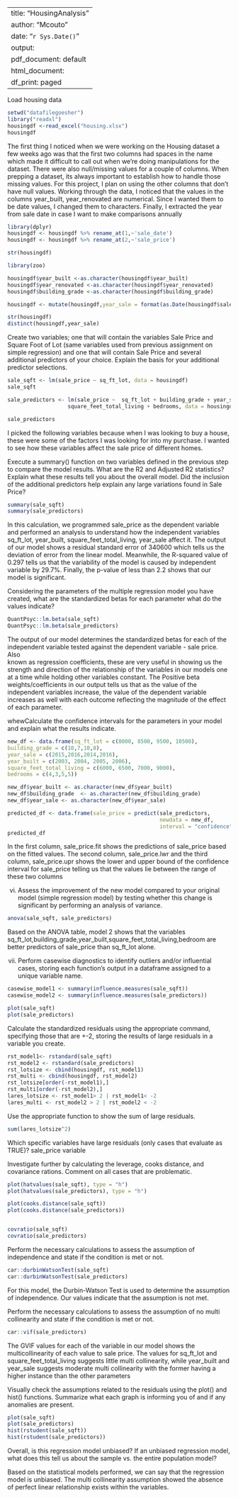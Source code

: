 
---
title: "HousingAnalysis"
author: "Mcouto"
date: "`r Sys.Date()`"
output:
  pdf_document: default
  html_document:
    df_print: paged
---

 Load housing data

```{r include = FALSE, warning = FALSE}
setwd("datafilegoesher")
library("readxl")
housingdf <-read_excel("housing.xlsx")
housingdf
```

 The first thing I noticed when we were working on the Housing dataset a few 
weeks ago was that the first two columns had spaces in the name which made it 
difficult to call out when we're doing manipulations for the dataset. There were
also null/missing values for a couple of columns. When prepping a dataset, its 
always important to establish how to handle those missing values. For this
project, I plan on using the other columns that don't have null values. Working 
through the data, I noticed that the values in the columns year_built, 
year_renovated are numerical. Since I wanted them to be date values, I changed
them to characters. Finally, I extracted the year from sale date
in case I want to make comparisons annually

```{r}
library(dplyr)
housingdf <- housingdf %>% rename_at(1,~'sale_date')
housingdf <- housingdf %>% rename_at(2,~'sale_price')

str(housingdf)

library(zoo)

housingdf$year_built <-as.character(housingdf$year_built)
housingdf$year_renovated <-as.character(housingdf$year_renovated)
housingdf$building_grade <-as.character(housingdf$building_grade)

housingdf <- mutate(housingdf,year_sale = format(as.Date(housingdf$sale_date, format="%m/%d/%Y"),"%Y"))

str(housingdf)
distinct(housingdf,year_sale)

```
 Create two variables; one that will contain the variables Sale Price 
and Square Foot of Lot (same variables used from previous assignment on 
simple regression) and one that will contain Sale Price and several additional 
predictors of your choice. Explain the basis for your additional predictor 
selections.

```{r include = FALSE, warning = FALSE}
sale_sqft <- lm(sale_price ~ sq_ft_lot, data = housingdf)
sale_sqft

sale_predictors <- lm(sale_price ~  sq_ft_lot + building_grade + year_sale + year_built + 
                   square_feet_total_living + bedrooms, data = housingdf)

sale_predictors
```

 I picked the following variables because when I was looking to buy a house,
these were some of the factors I was looking for into my purchase. I wanted to
see how these variables affect the sale price of different homes.

Execute a summary() function on two variables defined in the previous 
step to compare the model results. What are the R2 and Adjusted R2 statistics? 
Explain what these results tell you about the overall model. 
Did the inclusion of the additional predictors help explain any large variations
found in Sale Price?

```{r echo = FALSE, warning = FALSE, comment = NA}
summary(sale_sqft)
summary(sale_predictors)
```

 In this calculation, we programmed sale_price as the dependent variable and 
performed an analysis to understand how the independent variables sq_ft_lot,
year_built, square_feet_total_living, year_sale affect it. The output of our
model shows a residual standard error of 340600 which tells us the deviation
of error from the linear model. Meanwhile, the R-squared value of 0.297 tells us
that the variability of the model is caused by independent variable by 29.7%. 
Finally, the p-value of less than 2.2 shows that our model is significant. 
 
Considering the parameters of the multiple regression model you have 
created, what are the standardized betas for each parameter 
what do the values indicate?

```{r echo = FALSE, warning = FALSE, comment = NA}
QuantPsyc::lm.beta(sale_sqft)
QuantPsyc::lm.beta(sale_predictors)
```
 The output of our model determines the standardized betas for each of the
independent variable tested against the dependent variable - sale price. Also  
known as regression coefficients, these are very useful in showing us the strength
and direction of the relationship of the variables in our models one at a time
while holding other variables constant. The Positive beta weights/coefficients in
our output tells us that as the value of the independent variables increase, the
value of the dependent variable increases as well with each outcome reflecting the
magnitude of the effect of each parameter. 




whewCalculate the confidence intervals for the parameters in your model and explain what the results indicate.

```{r echo = FALSE, warning = FALSE, comment = NA}

new_df <- data.frame(sq_ft_lot = c(8000, 8500, 9500, 10500), 
building_grade = c(10,7,10,8), 
year_sale = c(2015,2016,2014,2016), 
year_built = c(2003, 2004, 2005, 2006),
square_feet_total_living = c(6000, 6500, 7000, 9000), 
bedrooms = c(4,3,5,5))

new_df$year_built <- as.character(new_df$year_built)
new_df$building_grade  <- as.character(new_df$building_grade)
new_df$year_sale <- as.character(new_df$year_sale)

predicted_df <- data.frame(sale_price = predict(sale_predictors, 
                                                newdata = new_df, 
                                                interval = "confidence"))
predicted_df
```

In the first column, sale_price.fit shows the predictions of sale_price based
on the fitted values. The second column, sale_price.lwr and the third column,
sale_price.upr shows the lower and upper bound of the confidence interval for 
sale_price telling us that the values lie between the range of these two columns

 vi.	Assess the improvement of the new model compared to your original model 
(simple regression model) by testing whether this change is significant by performing an analysis of variance.

```{r echo = FALSE, warning = FALSE, comment = NA}
anova(sale_sqft, sale_predictors)

```
Based on the ANOVA table, model 2 shows that the variables 
sq_ft_lot,building_grade,year_built,square_feet_total_living,bedroom are better predictors
of sale_price than sq_ft_lot alone. 

 vii.	Perform casewise diagnostics to identify outliers and/or influential cases, 
storing each function's output in a dataframe assigned 
to a unique variable name.


```{r include = TRUE, results = "hide", warning = FALSE}
casewise_model1 <- summary(influence.measures(sale_sqft))
casewise_model2 <- summary(influence.measures(sale_predictors))
```


```{r echo = FALSE, warning = FALSE}
plot(sale_sqft)
plot(sale_predictors)

```

Calculate the standardized residuals using the appropriate command, 
specifying those that are +-2, storing the results of large residuals 
in a variable you create.

```{r include = TRUE, results = "hide", warning = FALSE}
rst_model1<- rstandard(sale_sqft)
rst_model2 <- rstandard(sale_predictors)
rst_lotsize <- cbind(housingdf, rst_model1)
rst_multi <- cbind(housingdf, rst_model2)
rst_lotsize[order(-rst_model1),]
rst_multi[order(-rst_model2),]
lares_lotsize <- rst_model1> 2 | rst_model1< -2
lares_multi <- rst_model2 > 2 | rst_model2 < -2
```


Use the appropriate function to show the sum of large residuals.
 
```{r include = TRUE, warning = FALSE}
sum(lares_lotsize^2)

```

Which specific variables have large residuals (only cases that evaluate as TRUE)?
sale_price variable

Investigate further by calculating the leverage, cooks distance, 
and covariance rations. Comment on all cases that are problematic.

```{r echo = FALSE, warning = FALSE}
plot(hatvalues(sale_sqft), type = "h")
plot(hatvalues(sale_predictors), type = "h")

plot(cooks.distance(sale_sqft))
plot(cooks.distance(sale_predictors))


covratio(sale_sqft)
covratio(sale_predictors)
```

Perform the necessary calculations to assess the assumption of 
independence and state if the condition is met or not.
```{r echo = FALSE, warning = FALSE, comment = NA}
car::durbinWatsonTest(sale_sqft)
car::durbinWatsonTest(sale_predictors)
```
For this model, the Durbin-Watson Test is used to determine the assumption of 
independence. Our values indicate that the assumption is not met.

 Perform the necessary calculations to assess the assumption of no 
multi collinearity and state if the condition is met or not.

```{r echo = FALSE, warning = FALSE, comment = NA}
car::vif(sale_predictors)
```

The GVIF values for each of the variable in our model shows the multicollinearity
of each value to sale price. The values for sq_ft_lot and square_feet_total_living
suggests little multi collinearity, while year_built and year_sale suggests 
moderate multi collinearity with the former having a higher instance than the 
other parameters


Visually check the assumptions related to the residuals using 
the plot() and hist() functions. Summarize what each graph is informing you of
and if any anomalies are present.

```{r echo = FALSE, warning = FALSE}
plot(sale_sqft)
plot(sale_predictors)
hist(rstudent(sale_sqft))
hist(rstudent(sale_predictors))

```

Overall, is this regression model unbiased? If an unbiased
regression model, what does this tell us about the sample vs. the entire 
population model?

Based on the statistical models performed, we can say that the regression model
is unbiased. The multi collinearity assumption showed the absence of perfect 
linear relationship exists within the variables.

